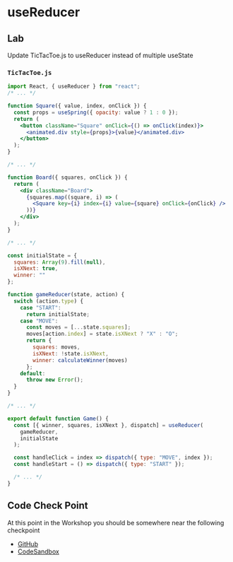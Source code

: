 # useReducer

>

## Lab

Update TicTacToe.js to useReducer instead of multiple useState

### `TicTacToe.js`

```jsx
import React, { useReducer } from "react";
/* ... */

function Square({ value, index, onClick }) {
  const props = useSpring({ opacity: value ? 1 : 0 });
  return (
    <button className="Square" onClick={() => onClick(index)}>
      <animated.div style={props}>{value}</animated.div>
    </button>
  );
}

/* ... */

function Board({ squares, onClick }) {
  return (
    <div className="Board">
      {squares.map((square, i) => (
        <Square key={i} index={i} value={square} onClick={onClick} />
      ))}
    </div>
  );
}

/* ... */

const initialState = {
  squares: Array(9).fill(null),
  isXNext: true,
  winner: ""
};

function gameReducer(state, action) {
  switch (action.type) {
    case "START":
      return initialState;
    case "MOVE":
      const moves = [...state.squares];
      moves[action.index] = state.isXNext ? "X" : "O";
      return {
        squares: moves,
        isXNext: !state.isXNext,
        winner: calculateWinner(moves)
      };
    default:
      throw new Error();
  }
}

/* ... */

export default function Game() {
  const [{ winner, squares, isXNext }, dispatch] = useReducer(
    gameReducer,
    initialState
  );

  const handleClick = index => dispatch({ type: "MOVE", index });
  const handleStart = () => dispatch({ type: "START" });

  /* ... */
}
```

## Code Check Point

At this point in the Workshop you should be somewhere near the following checkpoint

- [GitHub](https://github.com/elijahmanor/react-fun/tree/master/packages/09-reducer)
- [CodeSandbox](https://codesandbox.io/s/github/elijahmanor/react-fun/tree/master/packages/09-reducer)

